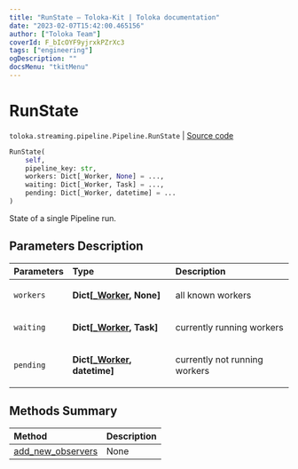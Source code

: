 ```yaml
---
title: "RunState — Toloka-Kit | Toloka documentation"
date: "2023-02-07T15:42:00.465156"
author: ["Toloka Team"]
coverId: F_bIcOYF9yjrxkPZrXc3
tags: ["engineering"]
ogDescription: ""
docsMenu: "tkitMenu"
---
```


# RunState
`toloka.streaming.pipeline.Pipeline.RunState` | [Source code](https://github.com/Toloka/toloka-kit/blob/v1.1.3/src/streaming/pipeline.py#L255)

```python
RunState(
    self,
    pipeline_key: str,
    workers: Dict[_Worker, None] = ...,
    waiting: Dict[_Worker, Task] = ...,
    pending: Dict[_Worker, datetime] = ...
)
```

State of a single Pipeline run.

## Parameters Description

| Parameters | Type | Description |
| :----------| :----| :-----------|
`workers`|**Dict\[[_Worker](/docs/toloka-kit/reference/toloka.streaming.pipeline._Worker), None\]**|<p>all known workers</p>
`waiting`|**Dict\[[_Worker](/docs/toloka-kit/reference/toloka.streaming.pipeline._Worker), Task\]**|<p>currently running workers</p>
`pending`|**Dict\[[_Worker](/docs/toloka-kit/reference/toloka.streaming.pipeline._Worker), datetime\]**|<p>currently not running workers</p>
## Methods Summary

| Method | Description |
| :------| :-----------|
[add_new_observers](/docs/toloka-kit/reference/toloka.streaming.pipeline.Pipeline.RunState.add_new_observers)| None
